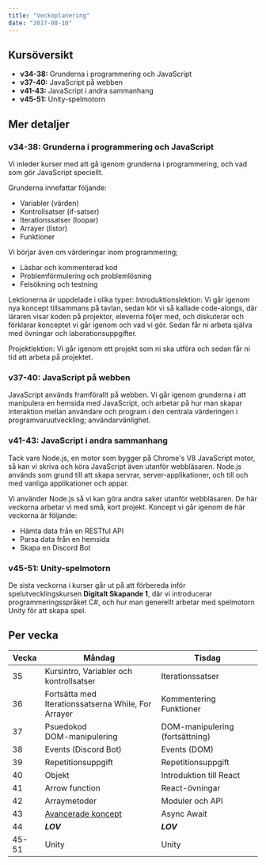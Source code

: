 ```yaml
---
title: "Veckoplanering"
date: "2017-08-10"
---
```


## Kursöversikt

- **v34-38:** Grunderna i programmering och JavaScript
- **v37-40:** JavaScript på webben
- **v41-43:** JavaScript i andra sammanhang
- **v45-51:** Unity-spelmotorn

## Mer detaljer

### v34-38: Grunderna i programmering och JavaScript

Vi inleder kurser med att gå igenom grunderna i programmering, och vad som gör JavaScript speciellt.

Grunderna innefattar följande:

- Variabler (värden)
- Kontrollsatser (if-satser)
- Iterationssatser (loopar)
- Arrayer (listor)
- Funktioner

Vi börjar även om värderingar inom programmering;

- Läsbar och kommenterad kod
- Problemförmulering och problemlösning
- Felsökning och testning

Lektionerna är uppdelade i olika typer:
Introduktionslektion: Vi går igenom nya koncept tillsammans på tavlan, sedan kör vi så kallade code-alongs, där läraren visar koden på projektor, eleverna följer med, och diskuterar och förklarar konceptet vi går igenom och vad vi gör. Sedan får ni arbeta själva med övningar och laborationsuppgifter.

Projektlektion: Vi går igenom ett projekt som ni ska utföra och sedan får ni tid att arbeta på projektet.

### v37-40: JavaScript på webben

JavaScript används framförallt på webben. Vi går igenom grunderna i att manipulera en hemsida med JavaScript, och arbetar på hur man skapar interaktion mellan användare och program i den centrala värderingen i programvaruutveckling; användarvänlighet.

### v41-43: JavaScript i andra sammanhang

Tack vare Node.js, en motor som bygger på Chrome's V8 JavaScript motor, så kan vi skriva och köra JavaScript även utanför webbläsaren. Node.js används som grund till att skapa servrar, server-applikationer, och till och med vanliga applikationer och appar.

Vi använder Node.js så vi kan göra andra saker utanför webbläsaren. De här veckorna arbetar vi med små, kort projekt. Koncept vi går igenom de här veckorna är följande:

- Hämta data från en RESTful API
- Parsa data från en hemsida
- Skapa en Discord Bot

### v45-51: Unity-spelmotorn

De sista veckorna i kurser går ut på att förbereda inför spelutvecklingskursen **Digitalt Skapande 1**, där vi introducerar programmeringsspråket C#, och hur man generellt arbetar med spelmotorn Unity för att skapa spel.

## Per vecka

| Vecka | Måndag                                                                                                                      | Tisdag                          |
| ----- | --------------------------------------------------------------------------------------------------------------------------- | ------------------------------- |
| 35    | Kursintro, Variabler och kontrollsatser                                                                                     | Iterationssatser                |
| 36    | Fortsätta med Iterationssatserna While, For<br/> Arrayer                                                                    | Kommentering<br/>Funktioner     |
| 37    | Psuedokod<br/>DOM-manipulering                                                                                              | DOM-manipulering (fortsättning) |
| 38    | Events (Discord Bot)                                                                                                        | Events (DOM)                    |
| 39    | Repetitionsuppgift                                                                                                          | Repetitionsuppgift              |
| 40    | Objekt                                                                                                                      | Introduktion till React         |
| 41    | Arrow function                                                                                                              | React-övningar                  |
| 42    | Arraymetoder                                                                                                                | Moduler och API                 |
| 43    | [Avancerade koncept](https://hackernoon.com/12-javascript-concepts-that-will-level-up-your-development-skills-b37d16ad7104) | Async Await                     |
| 44    | **_LOV_**                                                                                                                   | **_LOV_**                       |
| 45-51 | Unity                                                                                                                       | Unity                           |
